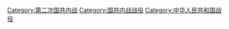 [[Category:第二次国共内战|Category:第二次国共内战]]
[[Category:国共内战战役|Category:国共内战战役]]
[[Category:中华人民共和国战役|Category:中华人民共和国战役]]